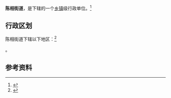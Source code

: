 {{中国乡级行政区|21/01/11/012/000}}

'''陈相街道'''，是{{PRC admin/fullname|21/01/11/012/000|3}}下辖的一个[[乡镇|乡镇]]级行政单位。<ref>{{PRC admin/ref sgc|{{PRC admin/parent|21/01/11/012/000}}}}</ref>

== 行政区划 ==

陈相街道下辖以下地区：<ref>{{PRC admin/ref sgc|21/01/11/012/000}}</ref>

{{PRC admin/children|21/01/11/012/000}}。

== 参考资料 ==

{{reflist}}

{{行政区划小作品}}
{{PRC admin/navcat|21/01/11/012/000}}